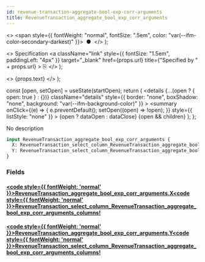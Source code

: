 ```yaml
---
id: revenue-transaction-aggregate-bool-exp-corr-arguments
title: RevenueTransaction_aggregate_bool_exp_corr_arguments
---
```


<head>
  <meta content="noindex" name="robots" />
  <meta charset="utf-8" />
</head>

  <>
    <span style={{ fontWeight: "normal", fontSize: ".5em", color: "var(--ifm-color-secondary-darkest)" }}>
      &nbsp;●&nbsp;
    </span>
  </>
);

  <>
    Specification
    <a
      className="link"
      style={{ fontSize: "1.5em", paddingLeft: "4px" }}
      target="_blank"
      href={props.url}
      title={"Specified by " + props.url}
    >
      ⎘
    </a>
  </>
);

  <>
    <span className={props.class}>{props.text}</span>
  </>
);


  const [open, setOpen] = useState(startOpen);
  return (
    <details
      {...(open ? { open: true } : {})}
      className="details"
      style={{ border: "none", boxShadow: "none", background: "var(--ifm-background-color)" }}
    >
      <summary
        onClick={(e) => {
          e.preventDefault();
          setOpen((open) => !open);
        }}
        style={{ listStyle: "none" }}
      >
        {open ? dataOpen : dataClose}
      </summary>
      {open && children}
    </details>
  );
};

No description

```graphql
input RevenueTransaction_aggregate_bool_exp_corr_arguments {
  X: RevenueTransaction_select_column_RevenueTransaction_aggregate_bool_exp_corr_arguments_columns!
  Y: RevenueTransaction_select_column_RevenueTransaction_aggregate_bool_exp_corr_arguments_columns!
}
```

### Fields

#### [<code style={{ fontWeight: 'normal' }}>RevenueTransaction_aggregate_bool_exp_corr_arguments.<b>X</b></code>](#)<Bullet />[<code style={{ fontWeight: 'normal' }}><b>RevenueTransaction_select_column_RevenueTransaction_aggregate_bool_exp_corr_arguments_columns!</b></code>](/docs/api/airdrops/graphql/envio/enums/revenue-transaction-select-column-revenue-transaction-aggregate-bool-exp-corr-arguments-columns.mdx) <Badge class="badge badge--secondary badge--non_null" text="non-null"/> <Badge class="badge badge--secondary " text="enum"/>

#### [<code style={{ fontWeight: 'normal' }}>RevenueTransaction_aggregate_bool_exp_corr_arguments.<b>Y</b></code>](#)<Bullet />[<code style={{ fontWeight: 'normal' }}><b>RevenueTransaction_select_column_RevenueTransaction_aggregate_bool_exp_corr_arguments_columns!</b></code>](/docs/api/airdrops/graphql/envio/enums/revenue-transaction-select-column-revenue-transaction-aggregate-bool-exp-corr-arguments-columns.mdx) <Badge class="badge badge--secondary badge--non_null" text="non-null"/> <Badge class="badge badge--secondary " text="enum"/>
